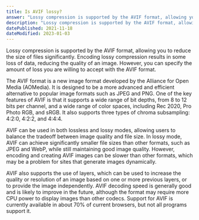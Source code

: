 ```yaml
---
title: Is AVIF lossy?
answer: "Lossy compression is supported by the AVIF format, allowing you to reduce the size of files significantly. Encoding lossy compression results in some loss of data, reducing the quality of an image. However, you can specify the amount of loss you are willing to accept with the AVIF format."
description: "Lossy compression is supported by the AVIF format, allowing you to reduce the size of files significantly. Encoding lossy compression results in some loss of data, reducing the quality of an image. However, you can specify the amount of loss you are willing to accept with the AVIF format."
datePublished: 2021-11-18
dateModified: 2023-01-03
---
```


Lossy compression is supported by the AVIF format, allowing you to reduce the size of files significantly. Encoding lossy compression results in some loss of data, reducing the quality of an image. However, you can specify the amount of loss you are willing to accept with the AVIF format.

The AVIF format is a new image format developed by the Alliance for Open Media (AOMedia). It is designed to be a more advanced and efficient alternative to popular image formats such as JPEG and PNG. One of the key features of AVIF is that it supports a wide range of bit depths, from 8 to 12 bits per channel, and a wide range of color spaces, including Rec 2020, Pro Photo RGB, and sRGB. It also supports three types of chroma subsampling: 4:2:0, 4:2:2, and 4:4:4.

AVIF can be used in both lossless and lossy modes, allowing users to balance the tradeoff between image quality and file size. In lossy mode, AVIF can achieve significantly smaller file sizes than other formats, such as JPEG and WebP, while still maintaining good image quality. However, encoding and creating AVIF images can be slower than other formats, which may be a problem for sites that generate images dynamically.

AVIF also supports the use of layers, which can be used to increase the quality or resolution of an image based on one or more previous layers, or to provide the image independently. AVIF decoding speed is generally good and is likely to improve in the future, although the format may require more CPU power to display images than other codecs. Support for AVIF is currently available in about 70% of current browsers, but not all programs support it.